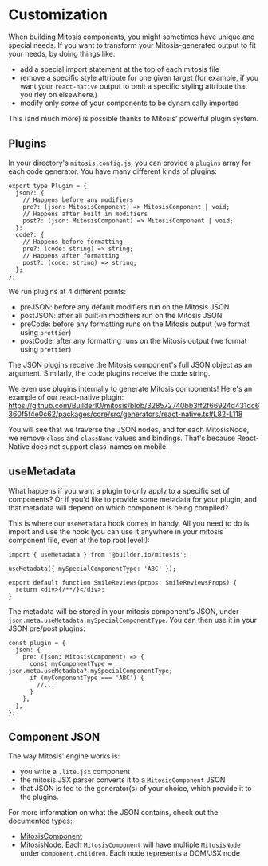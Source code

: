 # Customization

When building Mitosis components, you might sometimes have unique and special needs. If you want to transform your Mitosis-generated output to fit your needs, by doing things like:

- add a special import statement at the top of each mitosis file
- remove a specific style attribute for one given target (for example, if you want your `react-native` output to omit a specific styling attribute that you rley on elsewhere.)
- modify only _some_ of your components to be dynamically imported

This (and much more) is possible thanks to Mitosis' powerful plugin system.

## Plugins

In your directory's `mitosis.config.js`, you can provide a `plugins` array for each code generator. You have many different kinds of plugins:

```tsx
export type Plugin = {
  json?: {
    // Happens before any modifiers
    pre?: (json: MitosisComponent) => MitosisComponent | void;
    // Happens after built in modifiers
    post?: (json: MitosisComponent) => MitosisComponent | void;
  };
  code?: {
    // Happens before formatting
    pre?: (code: string) => string;
    // Happens after formatting
    post?: (code: string) => string;
  };
};
```

We run plugins at 4 different points:

- preJSON: before any default modifiers run on the Mitosis JSON
- postJSON: after all built-in modifiers run on the Mitosis JSON
- preCode: before any formatting runs on the Mitosis output (we format using `prettier`)
- postCode: after any formatting runs on the Mitosis output (we format using `prettier`)

The JSON plugins receive the Mitosis component's full JSON object as an argument. Similarly, the code plugins receive the code string.

We even use plugins internally to generate Mitosis components! Here's an example of our react-native plugin: https://github.com/BuilderIO/mitosis/blob/328572740bb3ff2f66924d431dc6360f5f4e0c62/packages/core/src/generators/react-native.ts#L82-L118

You will see that we traverse the JSON nodes, and for each MitosisNode, we remove `class` and `className` values and bindings. That's because React-Native does not support class-names on mobile.

## useMetadata

What happens if you want a plugin to only apply to a specific set of components? Or if you'd like to provide some metadata for your plugin, and that metadata will depend on which component is being compiled?

This is where our `useMetadata` hook comes in handy. All you need to do is import and use the hook (you can use it anywhere in your mitosis component file, even at the top root level!):

```tsx
import { useMetadata } from '@builder.io/mitosis';

useMetadata({ mySpecialComponentType: 'ABC' });

export default function SmileReviews(props: SmileReviewsProps) {
  return <div>{/**/}</div>;
}
```

The metadata will be stored in your mitosis component's JSON, under `json.meta.useMetadata.mySpecialComponentType`. You can then use it in your JSON pre/post plugins:

```tsx
const plugin = {
  json: {
    pre: (json: MitosisComponent) => {
      const myComponentType = json.meta.useMetadata?.mySpecialComponentType;
      if (myComponentType === 'ABC') {
        //...
      }
    },
  },
};
```

## Component JSON

The way Mitosis' engine works is:

- you write a `.lite.jsx` component
- the mitosis JSX parser converts it to a `MitosisComponent` JSON
- that JSON is fed to the generator(s) of your choice, which provide it to the plugins.

For more information on what the JSON contains, check out the documented types:

- [MitosisComponent](../packages/core/src/types/mitosis-component.ts)
- [MitosisNode](../packages/core/src/types/mitosis-node.ts): Each `MitosisComponent` will have multiple `MitosisNode` under `component.children`. Each node represents a DOM/JSX node

